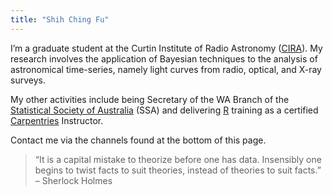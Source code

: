 ```yaml
---
title: "Shih Ching Fu"
---
```


I'm a graduate student at the Curtin Institute of Radio Astronomy ([CIRA](https://astronomy.curtin.edu.au/)). My research involves the application of Bayesian techniques to the analysis of astronomical time-series, namely light curves from radio, optical, and X-ray surveys.

My other activities include being Secretary of the WA Branch of the [Statistical Society of Australia](https://statsoc.org.au) (SSA) and delivering [R](https://www.r-project.org/) training as a certified [Carpentries](https://carpentries.org/) Instructor.

Contact me via the channels found at the bottom of this page.

> “It is a capital mistake to theorize before one has data. Insensibly one begins to twist facts to suit theories, instead of theories to suit facts.”<br>
> -- Sherlock Holmes 
